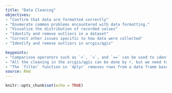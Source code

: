 ```yaml
---
title: "Data Cleaning"
objectives:
- "Confirm that data are formatted correctly"
- "Enumerate common problems encountered with data formatting."
- "Visualize the distribution of recorded values"
- "Identify and remove outliers in a dataset"
- "Correct other issues specific to how data were collected"
- "Identify and remove outliers in arcgis/qgis"

keypoints:
- "Comparison operators such as `>`, `<`, and `==` can be used to identify values that exceed or equal certain values."
- "All the cleaning in the arcgis/qgis can be done by r, but we need to check the updated shapefile in qrcgis/qgis. Including removing observations that has greater than 2sd harvester speed, certain headlands, or being too close to the plot borders"
- "The `filter` function in `dplyr` removes rows from a data frame based on values in one or more columns."
source: Rmd
---
```


```r
knitr::opts_chunk$set(echo = TRUE)
```
